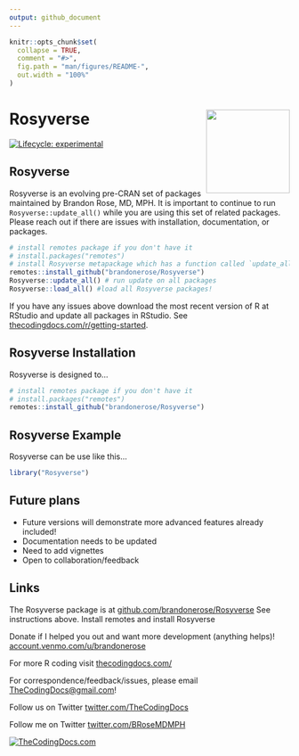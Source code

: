 ```yaml
---
output: github_document
---
```


<!-- README.md is generated from README.Rmd. Please edit that file -->

```r
knitr::opts_chunk$set(
  collapse = TRUE,
  comment = "#>",
  fig.path = "man/figures/README-",
  out.width = "100%"
)
```

# Rosyverse <img src="inst/app/www/logo.png" align="right" height="150" />

<!-- badges: start -->
[![Lifecycle: experimental](https://img.shields.io/badge/lifecycle-experimental-orange.svg)](https://lifecycle.r-lib.org/articles/stages.html#experimental)
<!-- badges: end -->

## Rosyverse

Rosyverse is an evolving pre-CRAN set of packages maintained by Brandon Rose, MD, MPH. It is important to continue to run `Rosyverse::update_all()` while you are using this set of related packages. Please reach out if there are issues with installation, documentation, or packages.

``` r
# install remotes package if you don't have it
# install.packages("remotes") 
# install Rosyverse metapackage which has a function called `update_all()`
remotes::install_github("brandonerose/Rosyverse")
Rosyverse::update_all() # run update on all packages
Rosyverse::load_all() #load all Rosyverse packages!
```

If you have any issues above download the most recent version of R at RStudio and update all packages in RStudio. See [thecodingdocs.com/r/getting-started](https://www.thecodingdocs.com/r/getting-started "R Getting Started").

## Rosyverse Installation

Rosyverse is designed to...

``` r
# install remotes package if you don't have it
# install.packages("remotes") 
remotes::install_github("brandonerose/Rosyverse")
```

## Rosyverse Example

Rosyverse can be use like this...

``` r
library("Rosyverse")


```

## Future plans

* Future versions will demonstrate more advanced features already included!
* Documentation needs to be updated
* Need to add vignettes
* Open to collaboration/feedback

## Links

The Rosyverse package is at [github.com/brandonerose/Rosyverse](https://github.com/brandonerose/Rosyverse "Rosyverse R package")
See instructions above. Install remotes and install Rosyverse

Donate if I helped you out and want more development (anything helps)! [account.venmo.com/u/brandonerose](https://account.venmo.com/u/brandonerose "Venmo Donation")

For more R coding visit [thecodingdocs.com/](https://www.thecodingdocs.com/ "TheCodingDocs.com") 

For correspondence/feedback/issues, please email [TheCodingDocs@gmail.com](mailto:TheCodingDocs@gmail.com)!

Follow us on Twitter [twitter.com/TheCodingDocs](https://twitter.com/TheCodingDocs "TheCodingDocs Twitter")

Follow me on Twitter [twitter.com/BRoseMDMPH](https://twitter.com/BRoseMDMPH "BRoseMDMPH Twitter")

[![TheCodingDocs.com](inst/app/www/TCD.png)](http://www.thecodingdocs.com)
